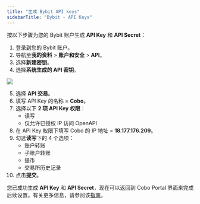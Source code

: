 ```yaml
---
title: "生成 Bybit API keys"
sidebarTitle: "Bybit - API Keys"
---
```


按以下步骤为您的 Bybit 账户生成 **API Key** 和 **API Secret**：

1. 登录到您的 Bybit 账户。
2. 导航至**我的资料** > **账户和安全** > **API**。
3. 选择**新建密钥**。
4. 选择**系统生成的 API 密钥**。

<img src="/cn/images/exchange-wallet/bybit.png" className="screenshot_modal"/>

5. 选择 **API 交易**。
6. 填写 API Key 的名称 = **Cobo**。
7. 选择以下 **2 项 API Key 权限**：
    - 读写
    - 仅允许已授权 IP 访问 OpenAPI
8. 在 API Key 权限下填写 Cobo 的 IP 地址 = **18.177.176.209**。
9. 勾选**读写**下的 4 个选项：
    - 账户转账
    - 子账户转账
    - 提币
    - 交易所历史记录
10. 点击**提交**。

您已成功生成 **API Key** 和 **API Secret**，现在可以返回到 Cobo Portal 界面来完成后续设置。有关更多信息，请参阅该[指南](https://www.bybit.com/en/help-center/article/How-to-create-your-API-key)。